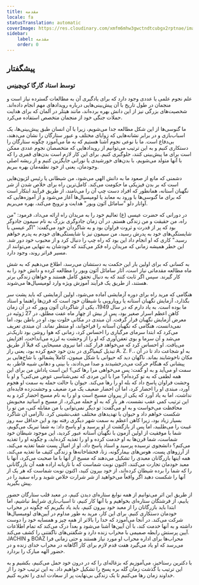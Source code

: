 ```yaml
---
title: مقدمه
locale: fa
statusTranslation: automatic
coverImage: https://res.cloudinary.com/xmfm6mhw3gwctndtcubgx2rptnae/image/upload/v1741354450/small_cover_tratado_esoterico_de_astrologia_hermetica_6210a35442.webp
sidebar:
    label: مقدمه
    order: 0
---
```

## پیشگفتار

### توسط استاد گارگا کویچینِس

علم نجوم علمی یا عددی وجود دارد که برای یادگیری آن به مطالعات گسترده نیاز است و منجمان در طول تاریخ با آن پیش‌بینی‌هایی درباره رویدادهای مهم انجام داده‌اند. شخصیت‌های بزرگی نیز از این دانش بهره برده‌اند، مانند هیتلر در آلمان که برای هدایت حملات جنگی خود از منجمان متخصص استفاده می‌کرد.

ما گنوسی‌ها از این شکل مطالعه جدا می‌شویم، زیرا با آن انسان طبق پیش‌بینی‌ها، یک اسباب‌بازی و در برابر نشانه‌هایی که زوایای مختلف و عبور ستارگان را نشان می‌دهند، بی‌دفاع است. ما با نوعی نجوم آشنا هستیم که به ما می‌آموزد چگونه ستارگان را دستکاری کنیم و به این ترتیب می‌توانیم از رویدادهایی که متخصصان نجوم عددی ممکن است برای ما پیش‌بینی کنند، جلوگیری کنیم. برای این کار لازم است بدن‌های قمری را که با آنها متولد می‌شویم، با بدن‌های خورشیدی یا نورانی جایگزین کنیم و از ریشه اصلی وجودمان، یعنی از خود نطفه‌مان بهره ببریم.

دشمنی که مانع از صعود ما به دانش الهی می‌شود، من شیطانی یا رئیس لژیون‌هایی است که بر بدن فیزیکی ما حکومت می‌کند. کامل‌ترین راه برای خلاص شدن از شر نگهبان آستانه، همانطور که افراد دست چپ آن را می‌نامند، از طریق فرآیند ابتکار است که برای ما گنوسی‌ها با ورود به معابد یا لومیسیال‌ها آغاز می‌شود و از آموزه‌هایی که آواتار دلو "سامائل آئون ویور" هدایت و ترویج می‌کند، بهره می‌بریم.

در دورانی که حضرت عیسی (ع) تعالیم خود را به مریدان راه ارائه می‌داد، فرمود: "من راه، من حقیقت و من زندگی هستم. در آن زمان جادوگری بزرگ به نام سیمون جادوگر بود که پر از قدرت و ثروت فراوان بود و به شاگردان خود می‌گفت: "اگر عیسی با شایستگی‌های خود به پدرش رسید، من سیمون نیز با شایستگی‌های خودم به پدرم خواهم رسید." کاری که او انجام داد این بود که راه چپ را دنبال کرد و از محبوب خود دور شد. این خطر همیشه زمانی که مریدان راه فکر می‌کنند که خودشان به تنهایی می‌توانند از مسیر فراتر روند، وجود دارد.

به کسانی که برای اولین بار این حکمت به دستشان می‌رسد، اطلاع می‌دهیم که به شش ماه مطالعه مقدماتی نیاز است، آثار سامائل آئون ویور را مطالعه کرده و دانش خود را به کار گیرند. سپس اگر ثابت کنند که به دنبال تحقق کامل هستند و خواهان زندگی برتر هستند، از طریق یک فرآیند آموزش ویژه وارد لومیسیال‌ها می‌شوند.

هنگامی که مرید راه برای دوره آزمایشی آماده می‌شود، اولین آزمایشی که باید پشت سر بگذارد، آزمایش نگهبان آستانه یا رویارویی با شیطان خود است که قرن‌ها راهنما و استاد ما بوده است. به یاد دارم که در سال 1949، یکی از شاگردان آئون ویور که در آن زمان کاهن اعظم اسرار صغیر بود، پس از بیش از چهار ماه عفت مطلق، در 27 ژوئیه در معرض آزمایش نگهبان قرار گرفت. آن مبتدی در مکانی خلوت بود، او در باطن بود، اما نمی‌دانست، هنگامی که نگهبان آستانه را فراخواند، او منتظر نماند. آن مبتدی تعریف می‌کرد که ابتدا سرمای مرگباری را احساس کرد، زمانی که هوا روشن بود تاریک‌تر می‌شد و آن سرما و بوی تعفن‌آوری که او را از وحشت به لرزه می‌انداخت، افزایش می‌یافت. او احساس کرد که می‌خواهد فرار کند، اما نیروی مسیحایی که قبلاً از طریق تبدیل کیمیاگری در بدن خود جمع کرده بود، یعنی راز A. Z. F.، به او شجاعت داد تا در آن مکان ناخوشایند بماند. ناگهان دید که حیوانی با شکل میمون، کاملاً پشمالو، با شاخ‌هایی بر پیشانی که هنگام حرکت می‌درخشیدند و صدا می‌دادند، با بینی و دهانی شبیه قاطر، به سمت او می‌آید و به او گفت: پس می‌خواهی مرا رها کنی؟ این است پاداش من برای این همه لطفی که به تو کرده‌ام؟ مرا با این مردی که نمی‌شناسی عوض می‌کنی؟ و او با وحشت فراوان پاسخ داد که بله او را رها می‌کند. حیوان با حالت حمله به سمت او هجوم آورد، مبتدی او را احضار کرد، اما آن احضار ضعیف یک مرد ضعیف و وحشت‌زده فایده‌ای نداشت، اما به یاد آورد که یکی از پیروان مسیح است و او را به نام مسیح احضار کرد و به این ترتیب کمی عقب نشست، هر بار که به او حمله می‌کرد، از مسیح و اساتید محبوبش محافظت می‌خواست و به او می‌گفت: تو دیگر نمی‌توانی با من مقابله کنی، من تو را شکست خواهم داد و حیوان با تهدیدهای مختلف عقب‌نشینی کرد. ناآرامی آن شاگرد بسیار زیاد بود، زیرا کاهن اعظم به سمت شهر دیگری رفته بود و این حداقل سه روز غیبت را می‌طلبید، اما پس از بازگشت از او پرسید و او پاسخ داد: به شما تبریک می‌گویم، شما با موفقیت از اولین آزمون با نگهبان آستانه عبور کردید، این موجود شیطان خود شماست، شما قرن‌ها به او خدمت کرده و او را تغذیه کرده‌اید، و چگونه او را تغذیه می‌کنم؟ دانشجوی ترسیده پرسید و استاد پاسخ داد، او از امیال پست شما تغذیه می‌کند، از آرزوهای پست، هوس‌های بیمارگونه، زنا، فحشاخانه‌ها و زندگی کثیف ما تغذیه می‌کند، همه اینها بازرگانان معبدی را تشکیل می‌دهند که مسیح از آنها با ما صحبت می‌کرد، آنها با معبد خودمان تجارت می‌کنند، اکنون نوبت شماست که با تازیانه اراده همه آن بازرگانانی را که شما را برده شیطان کرده‌اند، از خود بیرون کنید، اکنون نوبت شماست که هر یک از آنها را شکست دهید اگر واقعاً می‌خواهید از شر شرارت خلاص شوید و راه سفید را در پیش بگیرید.

از طریق این اثر می‌توانیم از همه نوابغ ستاره‌ای دیدن کنیم، در معبد قلب ستارگان حضور یابیم، از فرشتگان ستاره‌ای بخواهیم و با آنها کار کنیم، تا اسباب‌بازی شرایط نباشیم، اما ابتدا باید بازرگانان را از معبد خود بیرون کنیم، باید یاد بگیریم که چگونه در محراب خودمان دستکاری کنیم. برای این کار، مرید به طور مداوم در آیین‌های لومیسیال‌ها شرکت می‌کند. در آنجا می‌آموزد که خدا را بالاتر از همه چیز و همسایه خود را دوست داشته و به آنها خدمت کند، با آن آیین‌ها آشنا می‌شود و بعداً درک می‌کند که تمام اطلاعات آیین پرستش رابطه صمیمی با محراب زنده دارد و شگفتی‌های ناگفتنی را کشف می‌کند. JACHIN و BOAZ محراب‌ها برای اداره محراب او مورد نیاز هستند و حتی زمانی فرا می‌رسد که او یاد می‌گیرد هفت قدم لازم برای کار آگاهانه در محراب خدای زنده و در حضور الهه مبارک را بردارد.

با دکترین رستاخیز، می‌آموزیم که بزغاله‌ای را که در درون خود حمل می‌کنیم، بکشیم و به این ترتیب با گذشت زمان گله بره پسح را تشکیل خواهیم داد. به این ترتیب خود را از خداوند زمان رها می‌کنیم تا یک زندگی بی‌نهایت پر از سعادت ابدی را تجربه کنیم.

